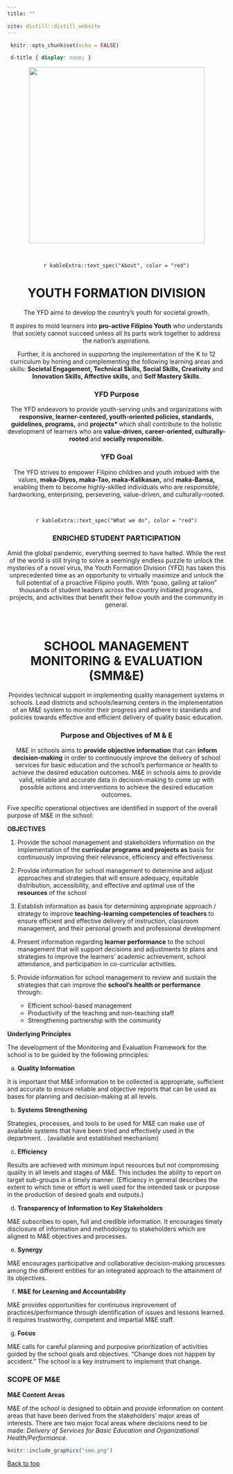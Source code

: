 ```yaml
---
title: ""

site: distill::distill_website
---
```


```r
 knitr::opts_chunk$set(echo = FALSE) 
``` 

```css
 d-title { display: none; } 
```
 
<center>
[![](yfd_logo.png){width=405}](https://www.facebook.com/depedtayodavsur)
</center>

&nbsp;
&nbsp;

<center>
`r kableExtra::text_spec("About", color = "red")`

# **YOUTH FORMATION DIVISION**
</center>


<center>


The YFD aims to develop the country’s youth for societal growth.

It aspires to mold learners into **pro-active Filipino Youth** who understands that society cannot succeed unless all its parts work together to address the nation’s aspirations.

Further, it is anchored in supporting the implementation of the K to 12 curriculum by honing and complementing the following learning areas and skills: **Societal Engagement, Technical Skills, Social Skills, Creativity** and **Innovation Skills, Affective skills,** and **Self Mastery Skills**.
</center>

<center>

### YFD Purpose

The YFD endeavors to provide youth-serving units and organizations with **responsive, learner-centered, youth-oriented policies, standards, guidelines, programs,** and **projects* ** which shall contribute to the holistic development of learners who are **value-driven, career-oriented, culturally-rooted** and **socially responsible.**
</center>

<center>

### YFD Goal

The YFD strives to empower Filipino children and youth imbued with the values,  **maka-Diyos, maka-Tao, maka-Kalikasan,** and  **maka-Bansa,** enabling them to become highly-skilled individuals who are responsible, hardworking, enterprising, persevering, value-driven, and culturally-rooted.

</center>

&nbsp;
&nbsp;

<center>
`r kableExtra::text_spec("What we do", color = "red")`

### ENRICHED STUDENT PARTICIPATION

Amid the global pandemic, everything seemed to have halted. While the rest of the world is still trying to solve a seemingly endless puzzle to unlock the mysteries of a novel virus, the Youth Formation Division (YFD) has taken this unprecedented time as an opportunity to virtually maximize and unlock the full potential of a proactive Filipino youth. With “puso, galling at talion” thousands of student leaders across the country initiated programs, projects, and activities that benefit their fellow youth and the community in general.

</center>

&nbsp;
&nbsp;

<center>

# **SCHOOL MANAGEMENT MONITORING & EVALUATION (SMM&E)**

Provides technical support in implementing quality management systems in schools. Lead districts and schools/learning centers in the implementation of an M&E system to monitor their progress and adhere to standards and policies towards effective and efficient delivery of quality basic education.

</center>


<center>

### Purpose and Objectives of M & E


M&E in schools aims to **provide objective information** that can **inform decision-making** in order to continuously improve the delivery of school services for basic education and the school’s performance or health to achieve the desired education outcomes. M&E in schools aims to provide valid, reliable and accurate data in decision-making to come up with possible actions and interventions to achieve the desired education outcomes.

</center>

Five specific operational objectives are identified in support of the overall purpose of M&E in the school:

**OBJECTIVES**

  1. Provide the school management and stakeholders information on the implementation of the **curricular programs and projects as** basis for continuously improving their relevance, efficiency and effectiveness  
  2. Provide information for school management to determine and adjust approaches and strategies that will ensure adequacy, equitable distribution, accessibility, and effective and optimal use of the **resources** of the school
  3. Establish information as basis for determining appropriate approach / strategy to improve **teaching-learning competencies of teachers** to ensure efficient and effective delivery of instruction, classroom management, and their personal growth and professional development  
  4. Present information regarding **learner performance** to the school management that will support decisions and adjustments to plans and strategies to improve the learners’ academic achievement, school attendance, and participation in co-curricular activities.
  5. Provide information for school management to review and sustain the strategies that can improve the **school’s health or performance** through:
  
      * Efficient school-based management
      * Productivity of the teaching and non-teaching staff
      * Strengthening partnership with the community
      
**Underlying Principles**

The development of the Monitoring and Evaluation Framework for the school is to be guided by the following principles:

  a. **Quality Information**

It is important that M&E information to be collected is appropriate, sufficient and accurate to ensure reliable and objective reports that can be used as bases for planning and decision-making at all levels. 
  
  b. **Systems Strengthening**

Strategies, processes, and tools to be used for M&E can make use of available systems that have been tried and effectively used in the department.  .  (available and established mechanism)

  c. **Efficiency**
  
Results are achieved with minimum input resources but not compromising quality in all levels and stages of M&E. This includes the ability to report on target sub-groups in a timely manner. (Efficiency in general describes the extent to which time or effort is well used for the intended task or purpose in the production of desired goals and outputs.)

  d. **Transparency of Information to Key Stakeholders**
  
M&E subscribes to open, full and credible information. It encourages timely disclosure of information and methodology to stakeholders which are aligned to M&E objectives and processes.

  e. **Synergy**
  
M&E encourages participative and collaborative decision-making processes among the different entities for an integrated approach to the attainment of its objectives.

  f. **M&E for Learning and Accountability**
  
M&E provides opportunities for continuous improvement of practices/performance through identification of issues and lessons learned.  It requires trustworthy, competent and impartial M&E staff.

  g. **Focus**

M&E calls for careful planning and purposive prioritization of activities guided by the school goals and objectives.  “Change does not happen by accident.” The school is a key instrument to implement that change.


### SCOPE OF M&E

**M&E Content Areas**

M&E of the school is designed to obtain and provide information on content areas that have been derived from the stakeholders’ major areas of interests.  There are two major focal areas where decisions need to be made:  *Delivery of Services for Basic Education and Organizational Health/Performance.*

```r
knitr::include_graphics("sme.png")
```

<a href="#top">Back to top</a>

